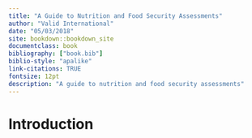 ```yaml
--- 
title: "A Guide to Nutrition and Food Security Assessments"
author: "Valid International"
date: "05/03/2018"
site: bookdown::bookdown_site
documentclass: book
bibliography: ["book.bib"]
biblio-style: "apalike"
link-citations: TRUE
fontsize: 12pt
description: "A guide to nutrition and food security assessments"
---
```


# Introduction
